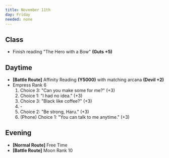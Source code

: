 ```yaml
---
title: November 11th
day: Friday
needed: none
---
```


## Class
- Finish reading "The Hero with a Bow" **(Guts +5)**

## Daytime
- **[Battle Route]** Affinity Reading **(Y5000)** with matching
arcana **(Devil +2)**
- Empress Rank 6
    1. Choice 3: "Can you make some for me?" (+3)
    1. Choice 1: "I had no idea." (+3)
    1. Choice 3: "Black like coffee?" (+3)
    1. \-
    1. Choice 2: "Be strong, Haru." (+3)
    1. (Phone) Choice 1: "You can talk to me anytime." (+3)

## Evening
- **[Normal Route]** Free Time
- **[Battle Route]** Moon Rank 10